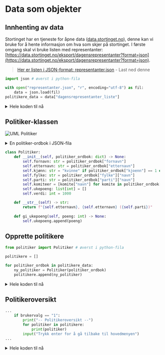 # Data som objekter

## Innhenting av data

Stortinget har en tjeneste for åpne data ([data.stortinget.no](https://data.stortinget.no/)), denne kan vi bruke for å hente informasjon om hva som skjer på stortinget.
I første omgang skal vi bruke listen med representanter: [https://data.stortinget.no/eksport/dagensrepresentanter?format=json](https://data.stortinget.no/eksport/dagensrepresentanter?format=json).

> [Her er listen i JSON-format: representanter.json](https://raw.githubusercontent.com/thorcc/IT2-nettbok/main/pages/apputvikling/vedlegg/representanter.json) - Last ned denne

```python filename="spill.py"
import json # øverst i python-fila

with open("representanter.json", "r", encoding="utf-8") as fil:
    data = json.load(fil)
politikere_data = data["dagensrepresentanter_liste"]

```

<details>
    <summary>Hele koden til nå</summary>

```python filename="spill.py" {3, 11-13} showLineNumbers
import os
import platform
import json

def rens_terminal():
    if platform.system == "Windows":
        os.system("cls")
    else:
        os.system("clear")

with open("representanter.json", "r", encoding="utf-8") as fil:
    data = json.load(fil)
politikere_data = data["dagensrepresentanter_liste"]


while True:
    rens_terminal()
    print("-- Stortinget-fantasy --")  
    print("1: Politikeroversikt")
    print("2: Avslutt")
    brukervalg = input(">")

    if brukervalg == "1":
        print("-- Politikeroversikt --")
        input("Trykk enter for å gå tilbake til hovedmenyen")
    elif brukervalg == "2":
        print("Avslutter..")
        break # bryter ut av while-løkken
    else:
        print("Ugyldig valg")

```
</details>

## Politiker-klassen

![UML Politiker](./bilder/uml-politiker.png)

<details>
    <summary>En politiker-ordbok i JSON-fila</summary>

```json
{
    "respons_dato_tid": "/Date(1707725577041+0100)/",
    "versjon": "1.6",
    "doedsdato": null,
    "etternavn": "Melby",
    "foedselsdato": "/Date(350002800000+0100)/",
    "fornavn": "Guri",
    "id": "GME",
    "kjoenn": 1,
    "fylke": {
    "respons_dato_tid": "/Date(1707696634734+0100)/",
    "versjon": "1.6",
    "historisk_fylke": false,
    "id": "Os",
    "navn": "Oslo"
    },
    "parti": {
    "respons_dato_tid": "/Date(1707696634688+0100)/",
    "versjon": "1.6",
    "id": "V",
    "navn": "Venstre",
    "representert_parti": true
    },
    "vara_representant": false,
    "epost": "Guri.Melby@stortinget.no",
    "fast_vara": null,
    "fast_vara_for": null,
    "komiteer_liste": [
    {
        "respons_dato_tid": "/Date(1707724364244+0100)/",
        "versjon": "1.6",
        "id": "UFK",
        "navn": "Utenriks- og forsvarskomiteen"
    }
    ],
    "vara": null,
    "vara_for": null
}
```

</details>


```python filename="politiker.py"
class Politiker:
    def __init__(self, politiker_ordbok: dict) -> None:
        self.fornavn: str = politiker_ordbok["fornavn"]
        self.etternavn: str = politiker_ordbok["etternavn"]
        self.kjønn: str = "kvinne" if politiker_ordbok["kjoenn"] == 1 else "mann"
        self.fylke: str = politiker_ordbok["fylke"]["navn"]
        self.parti: str = politiker_ordbok["parti"]["navn"]
        self.komiteer = [komite["navn"] for komite in politiker_ordbok["komiteer_liste"]]
        self.ukepoeng: list[int] = []
        self.verdi: int = 1000

    def __str__(self) -> str:
        return f"{self.etternavn}, {self.etternavn} ({self.parti})"
    
    def gi_ukepoeng(self, poeng: int) -> None:
        self.ukepoeng.append(poeng)

```

## Opprette politikere

```python filename="spill.py"
from politiker import Politiker # øverst i python-fila

politikere = []

for politiker_ordbok in politikere_data:
    ny_politiker = Politiker(politiker_ordbok)
    politikere.append(ny_politiker)

```

<details>
    <summary>Hele koden til nå</summary>


```python filename="spill.py" {4, 16-20} showLineNumbers
import os
import platform
import json
from politiker import Politiker

def rens_terminal():
    if platform.system == "Windows":
        os.system("cls")
    else:
        os.system("clear")

with open("representanter.json", "r", encoding="utf-8") as fil:
    data = json.load(fil)
politikere_data = data["dagensrepresentanter_liste"]

politikere = []

for politiker_ordbok in politikere_data:
    ny_politiker = Politiker(politiker_ordbok)
    politikere.append(ny_politiker)

while True:
    rens_terminal()
    print("-- Stortinget-fantasy --")  
    print("1: Politikeroversikt")
    print("2: Avslutt")
    brukervalg = input(">")

    if brukervalg == "1":
        print("-- Politikeroversikt --")
        input("Trykk enter for å gå tilbake til hovedmenyen")
    elif brukervalg == "2":
        print("Avslutter..")
        break # bryter ut av while-løkken
    else:
        print("Ugyldig valg")

```

```python filename="politiker.py" showLineNumbers
class Politiker:
    def __init__(self, politiker_ordbok: dict) -> None:
        self.fornavn: str = politiker_ordbok["fornavn"]
        self.etternavn: str = politiker_ordbok["etternavn"]
        self.kjønn: str = "kvinne" if politiker_ordbok["kjoenn"] == 1 else "mann"
        self.fylke: str = politiker_ordbok["fylke"]["navn"]
        self.parti: str = politiker_ordbok["parti"]["navn"]
        self.komiteer = [komite["navn"] for komite in politiker_ordbok["komiteer_liste"]]
        self.ukepoeng: list[int] = []
        self.verdi: int = 1000

    def __str__(self) -> str:
        return f"{self.etternavn}, {self.etternavn} ({self.parti})"

    
    def gi_ukepoeng(self, poeng: int) -> None:
        self.ukepoeng.append(poeng)

```
    
</details>

## Politikeroversikt

```python filename="spill.py" {4-5}
...
    if brukervalg == "1":
        print("-- Politikeroversikt --")
        for politiker in politikere:
            print(politiker)
        input("Trykk enter for å gå tilbake til hovedmenyen")
...

```

<details>
    <summary>Hele koden til nå</summary>


```python filename="spill.py" {31-32} showLineNumbers
import os
import platform
import json
from politiker import Politiker

def rens_terminal():
    if platform.system == "Windows":
        os.system("cls")
    else:
        os.system("clear")

with open("representanter.json", "r", encoding="utf-8") as fil:
    data = json.load(fil)
politikere_data = data["dagensrepresentanter_liste"]

politikere = []

for politiker_ordbok in politikere_data:
    ny_politiker = Politiker(politiker_ordbok)
    politikere.append(ny_politiker)

while True:
    rens_terminal()
    print("-- Stortinget-fantasy --")  
    print("1: Politikeroversikt")
    print("2: Avslutt")
    brukervalg = input(">")

    if brukervalg == "1":
        print("-- Politikeroversikt --")
        for politiker in politikere:
            print(politiker)
        input("Trykk enter for å gå tilbake til hovedmenyen")
    elif brukervalg == "2":
        print("Avslutter..")
        break # bryter ut av while-løkken
    else:
        print("Ugyldig valg")

```

```python filename="politiker.py" showLineNumbers
class Politiker:
    def __init__(self, politiker_ordbok: dict) -> None:
        self.fornavn: str = politiker_ordbok["fornavn"]
        self.etternavn: str = politiker_ordbok["etternavn"]
        self.kjønn: str = "kvinne" if politiker_ordbok["kjoenn"] == 1 else "mann"
        self.fylke: str = politiker_ordbok["fylke"]["navn"]
        self.parti: str = politiker_ordbok["parti"]["navn"]
        self.komiteer = [komite["navn"] for komite in politiker_ordbok["komiteer_liste"]]
        self.ukepoeng: list[int] = []
        self.verdi: int = 1000

    def __str__(self) -> str:
        return f"{self.etternavn}, {self.etternavn} ({self.parti})"

    
    def gi_ukepoeng(self, poeng: int) -> None:
        self.ukepoeng.append(poeng)

```
    
</details>
